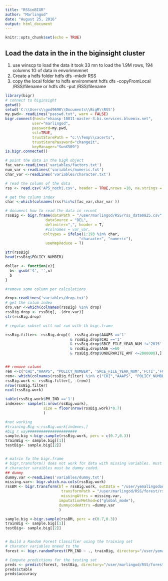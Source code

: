 ```yaml
---
title: "RSSinBIGR"
author: "Marlingod"
date: "August 25, 2016"
output: html_document
---
```


```r
knitr::opts_chunk$set(echo = TRUE)
```

## Load the data in the in the biginsight cluster
1. use winscp to load the data
  it took 33 mn to load the 1.9M rows, 194 columns 1G of data in envorimnmnet
2. Create a hdfs folder
  hdfs dfs -mkdir RSS
3. copy the local folder to hdfs environment
  hdfs dfs -copyFromLocal <filename> /RSS/filename
  or hdfs dfs -put <filename> /RSS/filename

```r
library(bigr)
# connect to biginsight
getwd()
setwd('C:\\Users\\god9690\\Documents\\BigR\\RSS')
my.pwd<- readLines("passwd.txt", warn = FALSE)
bigr.connect(host="ehaasp-10811-master-3.bi.services.bluemix.net", 
            user="marlingod",
            password=my.pwd,
            ssl=TRUE, 
            trustStorePath = "c:\\Temp\\cacerts",
            trustStorePassword="changeit",
            keyManager="SunX509")
is.bigr.connected()

# point the data in the bigR object
fac_var<-readLines('variables/factors.txt')
num_var <-readLines('variables/numeric.txt')
char_var <-readLines('variables/character.txt')

# read the column of the data 
rss <- read.csv('APS_nochi.csv', header = TRUE,nrows =10, na.strings = c("NA",''))

# get the column index
char <-which(colnames(rss)%in%c(fac_var,char_var ))

# document how to read the data in recent
rssBig <- bigr.frame(dataPath = "/user/marlingod/RSS/rss_data0825.csv",
                  dataSource = "DEL",
                  delimiter=",", header = T,
                  #colnames = var_var,
                 coltypes = ifelse(1:193 %in% char,
                                 "character", "numeric"),
                  useMapReduce = T)

str(rssBig)
head(rssBig$POLICY_NUMBER)

dollar <- function(x){
  b<- gsub('$', '',x)
  b
}

#remove some column per calculations

drop<-readLines('variables/drop.txt')
# get the colum index
dro.var <-which(colnames(rssBig) %in% drop)
rssBig.drop <- rssBig[, -(dro.var)]
str(rssBig.drop)

```

``` r
# regular subset will not run with th bigr.frame

rssBig.filter<- rssBig.drop[(  rssBig.drop$AAAPS =='1'
                             & rssBig.drop$CHI =='1'
                             & rssBig.drop$SRCE_FILE_YEAR_NUM !='2015'
                             & rssBig.drop$AGE <=60
                             & rssBig.drop$UNDERWRITE_AMT <=2000000),]


## remove column
rem <-c("CHI","AAAPS", "POLICY_NUMBER", 'SRCE_FILE_YEAR_NUM','FCTI','FCT3','DEBI','FCT5')
rem<- which(colnames(rssBig.filter) %in% c("CHI","AAAPS", "POLICY_NUMBER", 'SRCE_FILE_YEAR_NUM','FCTI','FCT3','DEBI','FCT5'))
rssBig.work <- rssBig.filter[, -(rem)]
nrow(rssBig.filter)
ncol(rssBig.work)

```

```r
table(rssBig.work$PM_IND =='1')
indexes<- sample(1:nrow(rssBig.work),
                 size = floor(nrow(rssBig.work)*0.7)
                 )

#not working
#training.Big <-rssBig.work[indexes,]
#big r way######################
sample.big <-bigr.sample(rssBig.work, perc = c(0.7,0.3))
trainBig <- sample.big[[1]]
testBig<- sample.big[[2]]


# matrix fo the bigr.frame
# bigr.transform() does not work for data with missing variables. must include missing variables
# character varaibles must be dummy coded.
## dummy
dummy.var <-readLines('variables/dummy.txt')
missing.var<- bigr.which.na.cols(rssBig.work)
rssBM <- bigr.transform(bf = rssBig.work, outData = "/user/yemalingodonou/RSS/forest/rss991.mtx",
                         transformPath = "/user/marlingod/RSS/forest/rss991.transform",
                         missingAttrs = missing.var,
                        imputationMethod=c("global_mode"), 
                        dummycodeAttrs =dummy.var
                        )

sample.big <-bigr.sample(rssBM, perc = c(0.7,0.3))
trainBig <- sample.big[[1]]
testBig<- sample.big[[2]]


# Build a Random Forest Classifier using the training set
# charater variables mneed to the
forest <- bigr.randomForest(PM_IND ~ ., trainBig, directory="/user/yemalingodonou/RSS/forest/RF")

# Compute predictions for the testing set
preds <- predict(forest, testBig, directory="/user/marlingod/RSS/forest.pred")
preds$ctable
preds$accuracy

``` 
